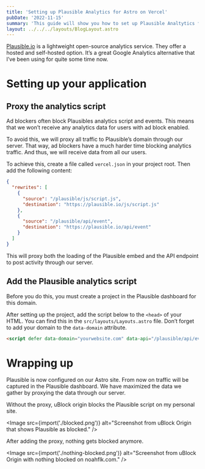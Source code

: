 ```yaml
---
title: 'Setting up Plausible Analytics for Astro on Vercel'
pubDate: '2022-11-15'
summary: 'This guide will show you how to set up Plausible Analtytics for an Astro site on Vercel. We will proxy the traffic through our Vercel in order to avoid getting blocked by ad blockers.'
layout: ../../../layouts/BlogLayout.astro
---
```



[Plausible.io](http://Plausible.io) is a lightweight open-source analytics service. They offer a hosted and self-hosted option. It’s a great Google Analytics alternative that I’ve been using for quite some time now.

# Setting up your application

## Proxy the analytics script

Ad blockers often block Plausibles analytics script and events. This means that we won’t receive any analytics data for users with ad block enabled.

To avoid this, we will proxy all traffic to Plausible’s domain through our server. That way, ad blockers have a much harder time blocking analytics traffic. And thus, we will receive data from all our users.

To achieve this, create a file called `vercel.json` in your project root. Then add the following content:

```json
{
  "rewrites": [
    {
      "source": "/plausible/js/script.js",
      "destination": "https://plausible.io/js/script.js"
    },
    {
      "source": "/plausible/api/event",
      "destination": "https://plausible.io/api/event"
    }
  ]
}
```

This will proxy both the loading of the Plausible embed and the API endpoint to post activity through our server.

## Add the Plausible analytics script

Before you do this, you must create a project in the Plausible dashboard for this domain.

After setting up the project, add the script below to the `<head>` of your HTML. You can find this in the `src/layouts/Layouts.astro` file. Don’t forget to add your domain to the `data-domain` attribute.

```html
<script defer data-domain="yourwebsite.com" data-api="/plausible/api/event" src="/plausible/js/script.js"></script>
```

# Wrapping up

Plausible is now configured on our Astro site. From now on traffic will be captured in the Plausible dashboard. We have maximized the data we gather by proxying the data through our server.

Without the proxy, uBlock origin blocks the Plausible script on my personal site.

<Image src={import('./blocked.png')} alt="Screenshot from uBlock Origin that shows Plausible as blocked." />

After adding the proxy, nothing gets blocked anymore.

<Image src={import('./nothing-blocked.png')} alt="Screenshot from uBlock Origin with nothing blocked on noahflk.com." />
